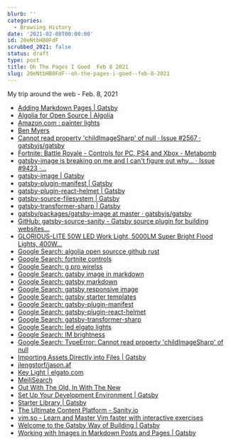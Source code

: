```yaml
---
blurb: ''
categories:
  - Browsing History
date: '2021-02-08T00:00:00'
id: 20eNtbHB0FdF
scrubbed_2021: false
status: draft
type: post
title: Oh The Pages I Goed  Feb 8 2021
slug: 20eNtbHB0FdF--oh-the-pages-i-goed--feb-8-2021
---
```


My trip around the web - Feb. 8, 2021

- [Adding Markdown Pages | Gatsby](https://www.gatsbyjs.com/docs/how-to/routing/adding-markdown-pages/)
- [Algolia for Open Source | Algolia](https://www.algolia.com/for-open-source/)
- [Amazon.com : painter lights](https://www.amazon.com/s?k=painter+lights&ref=nb_sb_noss_1)
- [Ben Myers](https://benmyers.dev/)
- [Cannot read property 'childImageSharp' of null · Issue #2567 · gatsbyjs/gatsby](https://github.com/gatsbyjs/gatsby/issues/2567)
- [Fortnite: Battle Royale - Controls for PC, PS4 and Xbox - Metabomb](https://www.metabomb.net/fortnite-battle-royale/gameplay-guides/fortnite-battle-royale-controls-for-pc-ps4-and-xbox-one)
- [gatsby-image is breaking on me and I can't figure out why... · Issue #9423 ·...](https://github.com/gatsbyjs/gatsby/issues/9423)
- [gatsby-image | Gatsby](https://www.gatsbyjs.com/plugins/gatsby-image/#two-types-of-responsive-images)
- [gatsby-plugin-manifest | Gatsby](https://www.gatsbyjs.com/plugins/gatsby-plugin-manifest/)
- [gatsby-plugin-react-helmet | Gatsby](https://www.gatsbyjs.com/plugins/gatsby-plugin-react-helmet/)
- [gatsby-source-filesystem | Gatsby](https://www.gatsbyjs.com/plugins/gatsby-source-filesystem/#gatsby-source-filesystem)
- [gatsby-transformer-sharp | Gatsby](https://www.gatsbyjs.com/plugins/gatsby-transformer-sharp/)
- [gatsby/packages/gatsby-image at master · gatsbyjs/gatsby](https://github.com/gatsbyjs/gatsby/tree/master/packages/gatsby-image)
- [GitHub: gatsby-source-sanity - Gatsby source plugin for building websites...](https://github.com/sanity-io/gatsby-source-sanity)
- [GLORIOUS-LITE 50W LED Work Light, 5000LM Super Bright Flood Lights, 400W...](https://www.amazon.com/dp/B07K4917LN/)
- [Google Search: algolia open sourcce github rust](https://www.google.com/search?newwindow=1&client=safari&rls=en&ei=HOAhYND9L-bv5gLnq4iQBg&q=algolia+open+sourcce+github+rust&oq=algolia+open+sourcce+github+rust&gs_lcp=CgZwc3ktYWIQAzIFCAAQzQI6BwgAEEcQsAM6BwghEAoQoAE6BwghEAoQqwJQj01Y5lhgvVxoBHABeACAAXOIAdAGkgEDNi4zmAEAoAEBqgEHZ3dzLXdpesgBCMABAQ&sclient=psy-ab&ved=0ahUKEwjQ-7yvztvuAhXmt1kKHecVAmIQ4dUDCAw&uact=5)
- [Google Search: fortnite controls](https://www.google.com/search?client=safari&rls=en&q=fortnite+controls&ie=UTF-8&oe=UTF-8)
- [Google Search: g pro wirelss](https://www.google.com/search?client=safari&rls=en&q=g+pro+wirelss&ie=UTF-8&oe=UTF-8)
- [Google Search: gatsby image in markdown](https://www.google.com/search?client=safari&rls=en&q=gatsby+image+in+markdown&ie=UTF-8&oe=UTF-8)
- [Google Search: gatsby markdown](https://www.google.com/search?client=safari&rls=en&q=gatsby+markdown&ie=UTF-8&oe=UTF-8)
- [Google Search: gatsby responsive image](https://www.google.com/search?client=safari&rls=en&q=gatsby+responsive+image&ie=UTF-8&oe=UTF-8)
- [Google Search: gatsby starter templates](https://www.google.com/search?client=safari&rls=en&q=gatsby+starter+templates&ie=UTF-8&oe=UTF-8)
- [Google Search: gatsby-plugin-manifest](https://www.google.com/search?client=safari&rls=en&q=gatsby-plugin-manifest&ie=UTF-8&oe=UTF-8)
- [Google Search: gatsby-plugin-react-helmet](https://www.google.com/search?client=safari&rls=en&q=gatsby-plugin-react-helmet&ie=UTF-8&oe=UTF-8)
- [Google Search: gatsby-transformer-sharp](https://www.google.com/search?client=safari&rls=en&q=gatsby-transformer-sharp&ie=UTF-8&oe=UTF-8)
- [Google Search: led elgato lights](https://www.google.com/search?client=safari&rls=en&q=led+elgato+lights&ie=UTF-8&oe=UTF-8)
- [Google Search: lM brightness](https://www.google.com/search?newwindow=1&client=safari&rls=en&ei=eBMiYIerOOKMggesz6HIDg&q=lM+brightness&oq=lM+brightness&gs_lcp=CgZwc3ktYWIQAzIECAAQQzIECAAQQzIGCAAQBRAeMgYIABAFEB4yBggAEAUQHjIGCAAQBRAeMgYIABAFEB4yBggAEAUQHjIGCAAQBRAeMgYIABAFEB46BwgAEEcQsANQ1SJY1SJgviZoAXACeACAAf0BiAHkApIBBTAuMS4xmAEAoAEBqgEHZ3dzLXdpesgBCMABAQ&sclient=psy-ab&ved=0ahUKEwiHx_-s_9vuAhVihuAKHaxnCOkQ4dUDCAw&uact=5)
- [Google Search: TypeError: Cannot read property 'childImageSharp' of null](https://www.google.com/search?client=safari&rls=en&q=TypeError:+Cannot+read+property+%27childImageSharp%27+of+null&ie=UTF-8&oe=UTF-8)
- [Importing Assets Directly into Files | Gatsby](https://www.gatsbyjs.com/docs/how-to/images-and-media/importing-assets-into-files/)
- [jlengstorf/jason.af](https://github.com/jlengstorf/jason.af)
- [Key Light | elgato.com](https://www.elgato.com/en/gaming/key-light)
- [MeiliSearch](https://www.meilisearch.com/)
- [Out With The Old, In With The New](https://benmyers.dev/blog/in-with-the-new/)
- [Set Up Your Development Environment | Gatsby](https://www.gatsbyjs.com/docs/tutorial/part-zero/)
- [Starter Library | Gatsby](https://www.gatsbyjs.com/starters/?)
- [The Ultimate Content Platform - Sanity.io](https://www.sanity.io/)
- [vim.so - Learn and Master Vim faster with interactive exercises](https://www.vim.so/)
- [Welcome to the Gatsby Way of Building | Gatsby](https://www.gatsbyjs.com/docs/)
- [Working with Images in Markdown Posts and Pages | Gatsby](https://www.gatsbyjs.com/docs/working-with-images-in-markdown/?ref=hackernoon.com)
